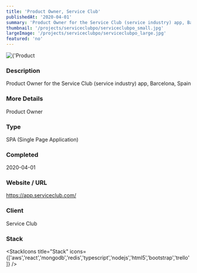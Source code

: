 ```yaml
---
title: 'Product Owner, Service Club'
publishedAt: '2020-04-01'
summary: 'Product Owner for the Service Club (service industry) app, Barcelona, Spain'
thumbnail: '/projects/serviceclubpo/serviceclubpo_small.jpg'
largeImage: '/projects/serviceclubpo/serviceclubpo_large.jpg'
featured: 'no'
---
```


<div className="relative w-full h-[400px] sm:h-[600px] md:h-[760px] lg:h-[920px]">
  <Image
    alt={'Product Owner, Service Club'}
    src={'/projects/serviceclubpo/serviceclubpo.jpg'}
    sizes="(max-width: 640px) 100%, 100%"
    fill={true}
    priority
    style={{
      objectFit: 'contain'
    }}
  />
</div>

### Description

Product Owner for the Service Club (service industry) app, Barcelona, Spain

### More Details

Product Owner

### Type

SPA (Single Page Application)


### Completed
2020-04-01

### Website / URL
https://app.serviceclub.com/

### Client
Service Club

### Stack

<StackIcons
  title="Stack"
  icons={['aws','react','mongodb','redis','typescript','nodejs','html5','bootstrap','trello']}
  />
